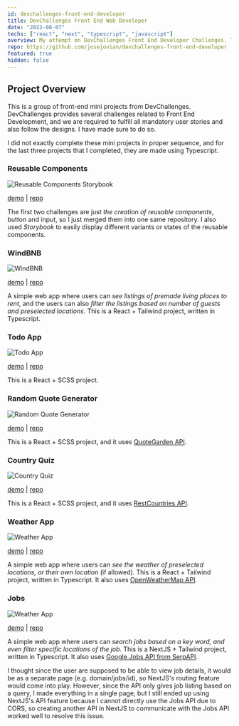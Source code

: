 ```yaml
---
id: devchallenges-front-end-developer
title: DevChallenges Front End Web Developer
date: "2022-08-07"
techs: ["react", "next", "typescript", "javascript"]
overview: My attempt on DevChallenges Front End Developer Challenges. This project contains eight front end mini projects.
repo: https://github.com/josejovian/devchallenges-front-end-developer
featured: true
hidden: false
---
```


## Project Overview

This is a group of front-end mini projects from DevChallenges. DevChallenges provides several challenges related to Front End Development, and we are required to fulfill all mandatory user stories and also follow the designs. I have made sure to do so.

I did not exactly complete these mini projects in proper sequence, and for the last three projects that I completed, they are made using Typescript.

### Reusable Components

![Reusable Components Storybook](/project/reusable-components.png "Reusable Components Storybook")

[demo](https://josejovian.github.io/devchallenges-front-end-developer/reusable-components/storybook-static) | [repo](https://github.com/josejovian/devchallenges-front-end-developer/tree/main/reusable-components)

The first two challenges are just _the creation of reusable components_, button and input, so I just merged them into one same repository. I also used _Storybook_ to easily display different variants or states of the reusable components.

### WindBNB

![WindBNB](/project/windbnb.png "WindBNB")

[demo](https://josejovian.github.io/devchallenges-front-end-developer/windbnb/build/) | [repo](https://github.com/josejovian/devchallenges-front-end-developer/tree/main/windbnb)

A simple web app where users can _see listings of premade living places to rent_, and the users can also _filter the listings based on number of guests and preselected locations_. This is a React + Tailwind project, written in Typescript.

### Todo App

![Todo App](/project/todo-app.png "Todo App")

[demo](https://josejovian.github.io/todo-app/) | [repo](https://github.com/josejovian/todo-app)

This is a React + SCSS project.

### Random Quote Generator

![Random Quote Generator](/project/random-quote-generator.png "Random Quote Generator")

[demo](https://josejovian.github.io/random-quote-generator) | [repo](https://github.com/josejovian/random-quote-generator)

This is a React + SCSS project, and it uses [QuoteGarden API](https://pprathameshmore.github.io/QuoteGarden/).

### Country Quiz

![Country Quiz](/project/country-quiz.png "Country Quiz")

[demo](https://josejovian.github.io/country-quiz) | [repo](https://github.com/josejovian/country-quiz)

This is a React + SCSS project, and it uses [RestCountries API](https://restcountries.com/).

### Weather App

![Weather App](/project/weather-app.png "Weather App")

[demo](https://ephemeral-chimera-37acac.netlify.app/build/) | [repo](https://github.com/josejovian/devchallenges-front-end-developer/tree/main/weather-app)

A simple web app where users can _see the weather of preselected locations, or their own location_ (if allowed). This is a React + Tailwind project, written in Typescript. It also uses [OpenWeatherMap API](https://openweathermap.org/api).

### Jobs

![Weather App](/project/jobs.png "Weather App")

[demo](https://ephemeral-chimera-37acac.netlify.app/build/) | [repo](https://github.com/josejovian/devchallenges-front-end-developer/tree/main/jobs)

A simple web app where users can _search jobs based on a key word, and even filter specific locations of the job_. This is a NextJS + Tailwind project, written in Typescript. It also uses [Google Jobs API from SerpAPI](https://serpapi.com/google-jobs-api).

I thought since the user are supposed to be able to view job details, it would be as a separate page (e.g. domain/jobs/id), so NextJS's routing feature would come into play. However, since the API only gives job listing based on a query, I made everything in a single page, but I still ended up using NextJS's API feature because I cannot directly use the Jobs API due to CORS, so creating another API in NextJS to communicate with the Jobs API worked well to resolve this issue.
